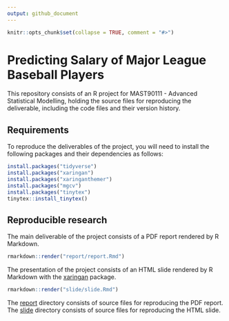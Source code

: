```yaml
---
output: github_document
---
```


<!-- README.md is generated from README.Rmd. Please edit that file -->

```r
knitr::opts_chunk$set(collapse = TRUE, comment = "#>")
```

# Predicting Salary of Major League Baseball Players

This repository consists of an R project for MAST90111 - Advanced Statistical Modelling, holding the source files for reproducing the deliverable, including the code files and their version history.

## Requirements

To reproduce the deliverables of the project, you will need to install the following packages and their dependencies as follows:

```r
install.packages("tidyverse")
install.packages("xaringan")
install.packages("xaringanthemer")
install.packages("mgcv")
install.packages("tinytex")
tinytex::install_tinytex()
```

## Reproducible research

The main deliverable of the project consists of a PDF report rendered by R Markdown.

```r
rmarkdown::render("report/report.Rmd")
```

The presentation of the project consists of an HTML slide rendered by R Markdown with the [xaringan](https://github.com/yihui/xaringan) package.

```r
rmarkdown::render("slide/slide.Rmd")
```

The [report](https://github.com/szmsu2011/mast90111proj/tree/main/report) directory consists of source files for reproducing the PDF report. The [slide](https://github.com/szmsu2011/mast90111proj/tree/main/slide) directory consists of source files for reproducing the HTML slide.
